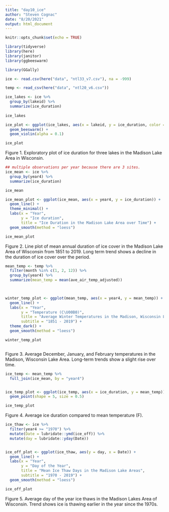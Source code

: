 ```yaml
---
title: "day10_ice"
author: "Steven Cognac"
date: "8/20/2021"
output: html_document
---
```


```r
knitr::opts_chunk$set(echo = TRUE)

library(tidyverse)
library(here)
library(janitor)
library(ggbeeswarm)

library(GGally)

```


```r
ice <- read.csv(here("data", "ntl33_v7.csv"), na = -999)

temp <- read_csv(here("data", "ntl20_v6.csv"))
```
```r
ice_lakes <- ice %>% 
  group_by(lakeid) %>% 
  summarize(ice_duration)
  
ice_lakes

```

```r

ice_plot <- ggplot(ice_lakes, aes(x = lakeid, y = ice_duration, color = lakeid)) +
  geom_beeswarm() +
  geom_violin(alpha = 0.1)

ice_plot
```
Figure 1. Exploratory plot of ice duration for three lakes in the Madison Lake Area in Wisconsin. 

```r

## multiple observations per year because there are 3 sites.
ice_mean <- ice %>% 
  group_by(year4) %>% 
  summarize(ice_duration)

ice_mean

ice_mean_plot <- ggplot(ice_mean, aes(x = year4, y = ice_duration)) +
  geom_line() +
  theme_minimal() +
  labs(x = "Year",
       y = "Ice duration",
       title = "Ice Duration in the Madison Lake Area over Time") +
  geom_smooth(method = "loess")

ice_mean_plot

```
Figure 2. Line plot of mean annual duration of ice cover in the Madison Lake Area of Wisconsin from 1851 to 2019. Long term trend shows a decline in the duration of ice cover over the period.

```r

mean_temp <- temp %>% 
  filter(month %in% c(1, 2, 12)) %>% 
  group_by(year4) %>% 
  summarize(mean_temp = mean(ave_air_temp_adjusted))
  



```

```r
winter_temp_plot <- ggplot(mean_temp, aes(x = year4, y = mean_temp)) +
  geom_line() +
  labs(x = "Year",
       y = "Temperature (C\U00B0)",
       title = "Average Winter Temperatures in the Madison, Wisconsin Lake Area",
       subtitle = "1851 - 2019") +
  theme_dark() +
  geom_smooth(method = "loess")

winter_temp_plot



```
Figure 3. Average December, January, and February temperatures in the Madison, Wisconsin Lake Area.  Long-term trends show a slight rise over time.

```r
ice_temp <- mean_temp %>% 
  full_join(ice_mean, by = "year4")



```

```r

ice_temp_plot <- ggplot(ice_temp, aes(x = ice_duration, y = mean_temp)) +
  geom_point(shape = 5, size = 0.5)

ice_temp_plot
```
Figure 4. Average ice duration compared to mean temperature (F).


```r
ice_thaw <- ice %>% 
  filter(year4 >= "1970") %>%
  mutate(Date = lubridate::ymd(ice_off)) %>% 
  mutate(day = lubridate::yday(Date))



```
```r
ice_off_plot <- ggplot(ice_thaw, aes(y = day, x = Date)) +
  geom_line() +
  labs(x = "Year",
       y = "Day of the Year",
       title = "Mean Ice Thaw Days in the Madison Lake Areas",
       subtitle = "1970 - 2019") +
  geom_smooth(method = "loess")

ice_off_plot

```
Figure 5. Average day of the year ice thaws in the Madison Lakes Area of Wisconsin.  Trend shows ice is thawing earlier in the year since the 1970s.